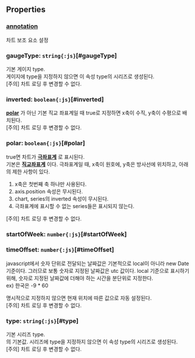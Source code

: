 ## Properties

### [annotation](/config/config/annotation)
차트 보조 요소 설정

### gaugeType: `string{:js}`[#gaugeType]
기본 게이지 type.\
게이지에 type을 지정하지 않으면 이 속성 type의 시리즈로 생성된다.\
[주의] 차트 로딩 후 변경할 수 없다.  
<DefaultValue value="'circle'" contents=""></DefaultValue>
### inverted: `boolean{:js}`[#inverted]
**[polar](#polar)** 가 아닌 기본 직교 좌표계일 때 true로 지정하면 x축이 수직, y축이 수평으로 배치된다.\
[주의] 차트 로딩 후 변경할 수 없다.  

### polar: `boolean{:js}`[#polar]
true면 차트가  **[극좌표계](https://en.wikipedia.org/wiki/Polar_coordinate_system)** 로 표시된다.\
기본은  **[직교좌표계](https://en.wikipedia.org/wiki/Cartesian_coordinate_system)** 이다.
극좌표계일 때,
x축이 원호에, y축은 방사선에 위치하고, 아래의 제한 사항이 있다.
1. x축은 첫번째 축 하나만 사용된다.
2. axis.position 속성은 무시된다.
3. chart, series의 inverted 속성이 무시된다.
4. 극좌표계에 표시할 수 없는 series들은 표시되지 않는다.

[주의] 차트 로딩 후 변경할 수 없다.  
<DefaultValue value="false" contents=""></DefaultValue>
### startOfWeek: `number{:js}`[#startOfWeek]
<DefaultValue value="0" contents=""></DefaultValue>
### timeOffset: `number{:js}`[#timeOffset]
javascript에서 숫자 단위로 전달되는 날짜값은 기본적으로 local이 아니라 new Date 기준이다.
그러므로 보통 숫자로 지정된 날짜값은 utc 값이다.
local 기준으로 표시하기 위해, 숫자로 지정된 날짜값에 더해야 하는 시간을 분단위로 지정한다.\
ex) 한국은 -9 * 60

명시적으로 지정하지 않으면 현재 위치에 따른 값으로 자동 설정된다.\
[주의] 차트 로딩 후 변경할 수 없다.  
<DefaultValue value="undefined" contents=""></DefaultValue>
### type: `string{:js}`[#type]
기본 시리즈 type.\
  의 기본값.
시리즈에 type을 지정하지 않으면 이 속성 type의 시리즈로 생성된다.\
[주의] 차트 로딩 후 변경할 수 없다.  
<DefaultValue value="'bar'" contents=""></DefaultValue>